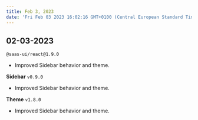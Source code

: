 ```yaml
---
title: Feb 3, 2023
date: 'Fri Feb 03 2023 16:02:16 GMT+0100 (Central European Standard Time)'
---
```


## 02-03-2023

`@saas-ui/react@1.9.0`

- Improved Sidebar behavior and theme.

**Sidebar** `v0.9.0`

- Improved Sidebar behavior and theme.

**Theme** `v1.8.0`

- Improved Sidebar behavior and theme.

